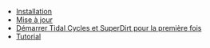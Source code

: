 * [[Installation]]
* [[Upgrading | Mise à jour]]
* [[Start tidalcycles and superdirt for the first time | Démarrer Tidal Cycles et SuperDirt pour la première fois]]
* [[Tutorial]]